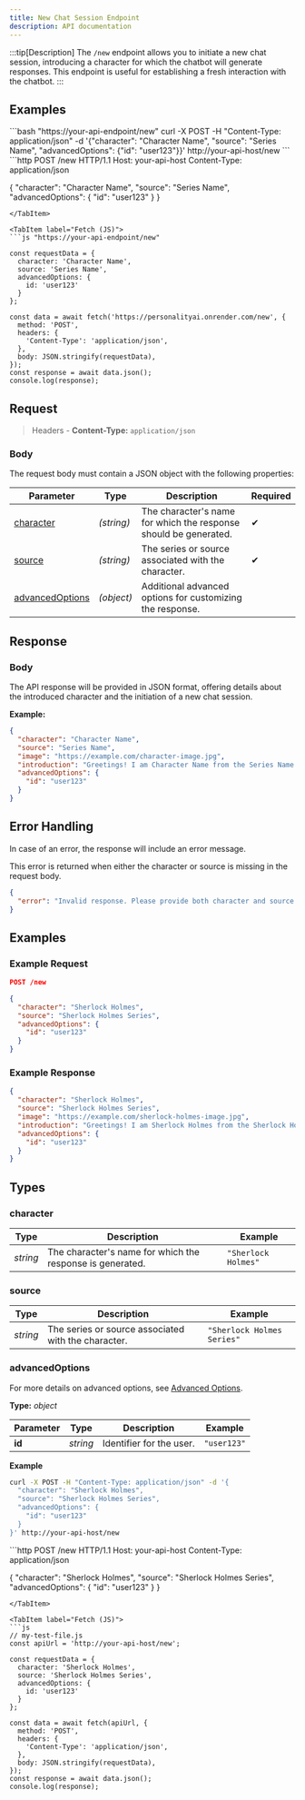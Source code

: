 ```yaml
---
title: New Chat Session Endpoint
description: API documentation
---
```



<Summary method="post" path="/new" urls="https://personalityai.onrender.com/new"></Summary>

:::tip[Description]
The `/new` endpoint allows you to initiate a new chat session, introducing a character for which the chatbot will generate responses. This endpoint is useful for establishing a fresh interaction with the chatbot.
:::

## Examples

<Tabs>
<TabItem label="cURL">
```bash "https://your-api-endpoint/new"
curl -X POST -H "Content-Type: application/json" -d '{"character": "Character Name", "source": "Series Name", "advancedOptions": {"id": "user123"}}' http://your-api-host/new
```
</TabItem>

<TabItem label="HTTP Request String">
```http
POST /new HTTP/1.1
Host: your-api-host
Content-Type: application/json

{
  "character": "Character Name",
  "source": "Series Name",
  "advancedOptions": {
    "id": "user123"
  }
}
```
</TabItem>

<TabItem label="Fetch (JS)">
```js "https://your-api-endpoint/new"

const requestData = {
  character: 'Character Name',
  source: 'Series Name',
  advancedOptions: {
    id: 'user123'
  }
};

const data = await fetch('https://personalityai.onrender.com/new', {
  method: 'POST',
  headers: {
    'Content-Type': 'application/json',
  },
  body: JSON.stringify(requestData),
});
const response = await data.json();
console.log(response);
```

</TabItem>
</Tabs>

## Request

> Headers - **Content-Type:** `application/json`

### Body

The request body must contain a JSON object with the following properties:

| Parameter                           | Type        | Description                                                        | Required |
| ----------------------------------- | ----------- | ------------------------------------------------------------------ | -------- |
| [character](#character)             | _(string)_  | The character's name for which the response should be generated.   | ✔        |
| [source](#source)                   | _(string)_  | The series or source associated with the character.                | ✔        |
| [advancedOptions](#advancedoptions) | _(object)_  | Additional advanced options for customizing the response.          |          |

## Response

### Body

The API response will be provided in JSON format, offering details about the introduced character and the initiation of a new chat session.

**Example:**
```json
{
  "character": "Character Name",
  "source": "Series Name",
  "image": "https://example.com/character-image.jpg",
  "introduction": "Greetings! I am Character Name from the Series Name. How may I assist you today?",
  "advancedOptions": {
    "id": "user123"
  }
}
```

## Error Handling

In case of an error, the response will include an error message.

<Tabs>
<TabItem label="Missing Character or Source">
This error is returned when either the character or source is missing in the request body.

```json
{
  "error": "Invalid response. Please provide both character and source."
}
```
</TabItem>
</Tabs>

## Examples

### Example Request

```json
POST /new

{
  "character": "Sherlock Holmes",
  "source": "Sherlock Holmes Series",
  "advancedOptions": {
    "id": "user123"
  }
}
```

### Example Response

```json
{
  "character": "Sherlock Holmes",
  "source": "Sherlock Holmes Series",
  "image": "https://example.com/sherlock-holmes-image.jpg",
  "introduction": "Greetings! I am Sherlock Holmes from the Sherlock Holmes Series. How may I assist you today?",
  "advancedOptions": {
    "id": "user123"
  }
}
```

## Types

### character

| **Type**  | **Description**                                       | **Example**            |
|-----------|-------------------------------------------------------|------------------------|
| _string_  | The character's name for which the response is generated. | `"Sherlock Holmes"`    |

### source

| **Type**  | **Description**                               | **Example**                |
|-----------|-----------------------------------------------|----------------------------|
| _string_  | The series or source associated with the character. | `"Sherlock Holmes Series"` |

### advancedOptions
For more details on advanced options, see [Advanced Options](/api/chat#advanced-options).

**Type:** _object_

| **Parameter**  | **Type**   | **Description**                                                            | **Example**                |
|----------------|------------|----------------------------------------------------------------------------|----------------------------|
| **id**         | _string_   | Identifier for the user.                                                   | `"user123"`                |

**Example** 
<Tabs>
<TabItem label="cURL">
```bash
curl -X POST -H "Content-Type: application/json" -d '{
  "character": "Sherlock Holmes",
  "source": "Sherlock Holmes Series",
  "advancedOptions": {
    "id": "user123"
  }
}' http://your-api-host/new
```
</TabItem>

<TabItem label="HTTP Request String">
```http
POST /new HTTP/1.1
Host: your-api-host
Content-Type: application/json

{
  "character": "Sherlock Holmes",
  "source": "Sherlock Holmes Series",
  "advancedOptions": {
    "id": "user123"
  }
}
```
</TabItem>

<TabItem label="Fetch (JS)">
```js
// my-test-file.js
const apiUrl = 'http://your-api-host/new';

const requestData = {
  character: 'Sherlock Holmes',
  source: 'Sherlock Holmes Series',
  advancedOptions: {
    id: 'user123'
  }
};

const data = await fetch(apiUrl, {
  method: 'POST',
  headers: {
    'Content-Type': 'application/json',
  },
  body: JSON.stringify(requestData),
});
const response = await data.json();
console.log(response);
```

</TabItem>
</Tabs>